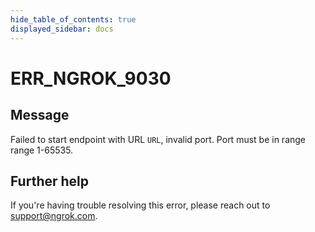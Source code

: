 ```yaml
---
hide_table_of_contents: true
displayed_sidebar: docs
---
```



# ERR_NGROK_9030

## Message

Failed to start endpoint with URL `URL`, invalid port. Port must be in range range 1-65535.

<ErrorDetails error="err_ngrok_9030" />

## Further help

If you're having trouble resolving this error, please reach out to [support@ngrok.com](mailto:support@ngrok.com?subject=Help%20with%20ERR_NGROK_9030).
